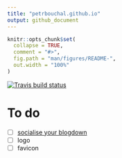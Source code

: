 ```yaml
---
title: "petrbouchal.github.io"
output: github_document
---
```


<!-- README.md is generated from README.Rmd. Please edit that file -->

```r
knitr::opts_chunk$set(
  collapse = TRUE,
  comment = "#>",
  fig.path = "man/figures/README-",
  out.width = "100%"
)
```

<!-- badges: start -->

<!-- badges: start -->
[![Travis build status](https://travis-ci.org/petrbouchal/petrbouchal.github.io.svg?branch=master)](https://travis-ci.org/petrbouchal/petrbouchal.github.io)
<!-- badges: end -->

<!-- badges: end -->

# To do

- [ ] [socialise your blogdown](https://xvrdm.github.io/2017/10/23/socialize-your-blogdown/)
- [ ] logo
- [ ] favicon



